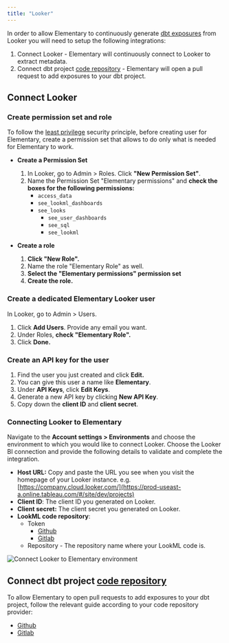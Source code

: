 ```yaml
---
title: "Looker"
---
```


In order to allow Elementary to continuously generate [dbt exposures](https://docs.getdbt.com/docs/build/exposures) from Looker you will need to setup the following integrations:

1. Connect Looker - Elementary will continuously connect to Looker to extract metadata.
2. Connect dbt project [code repository](/cloud/integrations/code-repo/connect-code-repo) - Elementary will open a pull request to add exposures to your dbt project.

## Connect Looker

### Create permission set and role

To follow the [least privilege](https://en.wikipedia.org/wiki/Principle_of_least_privilege) security principle, before creating user for Elementary, create a permission set that allows to do only what is needed for Elementary to work.

- **Create a Permission Set**
   1. In Looker, go to Admin > Roles. Click **"New Permission Set"**.
   2. Name the Permission Set "Elementary permissions" and **check the boxes for the following permissions:**
       - `access_data`
       - `see_lookml_dashboards`
       - `see_looks`
           - `see_user_dashboards`
           - `see_sql`
           - `see_lookml`

- **Create a role**

   1. **Click "New Role".**
   2. Name the role "Elementary Role" as well.
   3. **Select the "**Elementary permissions**" permission set**
   4. **Create the role.**

### Create a dedicated Elementary Looker user

In Looker, go to Admin > Users.

1. Click **Add Users**. Provide any email you want.
2. Under Roles, **check "Elementary Role".**
3. Click **Done.**

### Create an API key for the user

1. Find the user you just created and click **Edit.**
2. You can give this user a name like **Elementary**.
3. Under **API Keys**, click **Edit Keys**.
4. Generate a new API key by clicking **New API Key**.
5. Copy down the **client ID** and **client secret**.

### Connecting Looker to Elementary

Navigate to the **Account settings > Environments** and choose the environment to which you would like to connect Looker.
Choose the Looker BI connection and provide the following details to validate and complete the integration.

- **Host URL:** Copy and paste the URL you see when you visit the homepage of your Looker instance. e.g. [https://company.cloud.looker.com/](https://prod-useast-a.online.tableau.com/#/site/dev/projects)
- **Client ID**: The client ID you generated on Looker.
- **Client secret:** The client secret you generated on Looker.
- **LookML code repository**:
    - Token
        - [Github](https://docs.github.com/en/authentication/keeping-your-account-and-data-secure/managing-your-personal-access-tokens#creating-a-personal-access-token-classic)
        - [Gitlab](https://docs.gitlab.com/ee/user/project/settings/project_access_tokens.html)
    - Repository - The repository name where your LookML code is.

<Frame caption="Connect Looker to Elementary environment">
    <img
    src="https://res.cloudinary.com/diuctyblm/image/upload/v1690190406/looker_form_aegofu.png"
    alt="Connect Looker to Elementary environment"
    />
</Frame>


## Connect dbt project [code repository](/cloud/integrations/code-repo/connect-code-repo)

To allow Elementary to open pull requests to add exposures to your dbt project, follow the relevant guide according to your code repository provider:

- [Github](/cloud/integrations/code-repo/connect-code-repo/github)
- [Gitlab](/cloud/integrations/code-repo/connect-code-repo/gitlab)